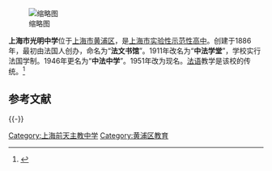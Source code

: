 [[File:光明中学.jpg|缩略图]]

'''上海市光明中学'''位于[[上海市|上海市]][[黄浦区|黄浦区]]，是[[上海市实验性示范性高中|上海市实验性示范性高中]]。创建于1886年，最初由法国人创办，命名为“'''法文书馆'''”。1911年改名为“'''中法学堂'''”，学校实行法国学制。1946年更名为“'''中法中学'''”。1951年改为现名。[[法语|法语]]教学是该校的传统。<ref>{{cite web|url=http://gm.hpe.sh.cn/Intranet/Library/open2010.asp?skin=2&recordid=952&pagename=&pageurl=&channelid=2000&topchannelid=2000|title=上海市光明中学简介|accessdate=2013-04-05|archive-date=2016-03-27|archive-url=https://web.archive.org/web/20160327040716/http://gm.hpe.sh.cn/Intranet/Library/open2010.asp?skin=2&recordid=952&pagename=&pageurl=&channelid=2000&topchannelid=2000|dead-url=yes}}</ref>

== 参考文献 ==
{{Reflist}}

{{-}}
{{上海市实验性、示范性高中}}
{{上海市第二批优秀历史建筑}}

[[Category:上海前天主教中学|Category:上海前天主教中学]]
[[Category:黄浦区教育|Category:黄浦区教育]]